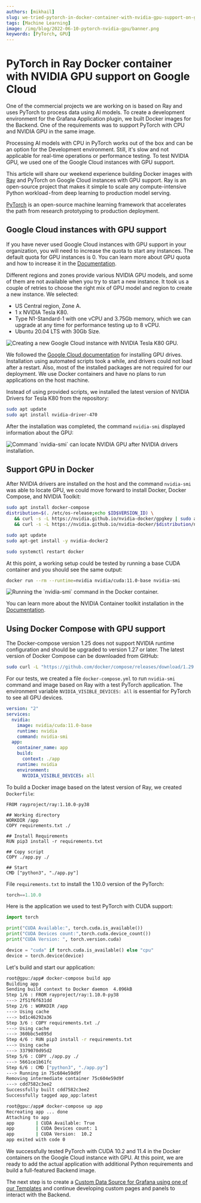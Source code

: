 ```yaml
---
authors: [mikhail]
slug: we-tried-pytorch-in-docker-container-with-nvidia-gpu-support-on-google-cloud-5e30c49d9864/
tags: [Machine Learning]
image: /img/blog/2022-06-10-pytorch-nvidia-gpu/banner.png
keywords: [PyTorch, GPU]
---
```



# PyTorch in Ray Docker container with NVIDIA GPU support on Google Cloud

One of the commercial projects we are working on is based on Ray and uses PyTorch to process data using AI models. To create a development environment for the Grafana Application plugin, we built Docker images for the Backend. One of the requirements was to support PyTorch with CPU and NVIDIA GPU in the same image.

<!--truncate-->

Processing AI models with CPU in PyTorch works out of the box and can be an option for the Development environment. Still, it's slow and not applicable for real-time operations or performance testing. To test NVIDIA GPU, we used one of the Google Cloud instances with GPU support.

This article will share our weekend experience building Docker images with [Ray](https://www.ray.io/) and PyTorch on Google Cloud instances with GPU support. Ray is an open-source project that makes it simple to scale any compute-intensive Python workload - from deep learning to production model serving.

[PyTorch](https://pytorch.org/) is an open-source machine learning framework that accelerates the path from research prototyping to production deployment.

## Google Cloud instances with GPU support

If you have never used Google Cloud instances with GPU support in your organization, you will need to increase the quota to start any instances. The default quota for GPU instances is 0. You can learn more about GPU quota and how to increase it in the [Documentation](https://cloud.google.com/compute/resource-usage#gpu_quota).

Different regions and zones provide various NVIDIA GPU models, and some of them are not available when you try to start a new instance. It took us a couple of retries to choose the right mix of GPU model and region to create a new instance. We selected:

- US Central region, Zone A.
- 1 x NVIDIA Tesla K80.
- Type N1-Standard-1 with one vCPU and 3.75Gb memory, which we can upgrade at any time for performance testing up to 8 vCPU.
- Ubuntu 20.04 LTS with 30Gb Size.

<Image
  title="Creating a new Google Cloud instance with NVIDIA Tesla K80 GPU."
  src="/img/blog/2022-06-10-pytorch-nvidia-gpu/configuration.png"
/>

We followed the [Google Cloud documentation](https://cloud.google.com/compute/docs/gpus/install-drivers-gpu#verify-windows) for installing GPU drives. Installation using automated scripts took a while, and drivers could not load after a restart. Also, most of the installed packages are not required for our deployment. We use Docker containers and have no plans to run applications on the host machine.

Instead of using provided scripts, we installed the latest version of NVIDIA Drivers for Tesla K80 from the repository:

```sh
sudo apt update
sudo apt install nvidia-driver-470
```

After the installation was completed, the command `nvidia-smi` displayed information about the GPU:

<Image
  title="Command `nvidia-smi` can locate NVIDIA GPU after NVIDIA drivers installation."
  src="/img/blog/2022-06-10-pytorch-nvidia-gpu/nvidia-smi.png"
/>

## Support GPU in Docker

After NVIDIA drivers are installed on the host and the command `nvidia-smi` was able to locate GPU, we could move forward to install Docker, Docker Compose, and NVIDIA Toolkit:

```sh
sudo apt install docker-compose
distribution=$(. /etc/os-release;echo $ID$VERSION_ID) \
   && curl -s -L https://nvidia.github.io/nvidia-docker/gpgkey | sudo apt-key add - \
   && curl -s -L https://nvidia.github.io/nvidia-docker/$distribution/nvidia-docker.list | sudo tee /etc/apt/sources.list.d/nvidia-docker.list

sudo apt update
sudo apt-get install -y nvidia-docker2

sudo systemctl restart docker
```

At this point, a working setup could be tested by running a base CUDA container and you should see the same output:

```sh
docker run --rm --runtime=nvidia nvidia/cuda:11.0-base nvidia-smi
```

<Image
  title="Running the `nvidia-smi` command in the Docker container."
  src="/img/blog/2022-06-10-pytorch-nvidia-gpu/docker.png"
/>

You can learn more about the NVIDIA Container toolkit installation in the [Documentation](https://docs.nvidia.com/datacenter/cloud-native/container-toolkit/install-guide.html).

## Using Docker Compose with GPU support

The Docker-compose version 1.25 does not support NVIDIA runtime configuration and should be upgraded to version 1.27 or later. The latest version of Docker Compose can be downloaded from GitHub:

```sh
sudo curl -L "https://github.com/docker/compose/releases/download/1.29.2/docker-compose-$(uname -s)-$(uname -m)" -o /usr/local/bin/docker-compose
```

For our tests, we created a file `docker-compose.yml` to run `nvidia-smi` command and image based on Ray with a test PyTorch application. The environment variable `NVIDIA_VISIBLE_DEVICES: all` is essential for PyTorch to see all GPU devices.

```yaml
version: "2"
services:
  nvidia:
    image: nvidia/cuda:11.0-base
    runtime: nvidia
    command: nvidia-smi
  app:
    container_name: app
    build:
      context: ./app
    runtime: nvidia
    environment:
      NVIDIA_VISIBLE_DEVICES: all
```

To build a Docker image based on the latest version of Ray, we created `Dockerfile`:

```docker
FROM rayproject/ray:1.10.0-py38

## Working directory
WORKDIR /app
COPY requirements.txt ./

## Install Requirements
RUN pip3 install -r requirements.txt

## Copy script
COPY ./app.py ./

## Start
CMD ["python3", "./app.py"]
```

File `requirements.txt` to install the 1.10.0 version of the PyTorch:

```python
torch==1.10.0
```

Here is the application we used to test PyTorch with CUDA support:

```python
import torch

print("CUDA Available:", torch.cuda.is_available())
print("CUDA Devices count:",torch.cuda.device_count())
print("CUDA Version: ", torch.version.cuda)

device = "cuda" if torch.cuda.is_available() else "cpu"
device = torch.device(device)
```

Let's build and start our application:

```sh
root@gpu:/app# docker-compose build app
Building app
Sending build context to Docker daemon  4.096kB
Step 1/6 : FROM rayproject/ray:1.10.0-py38
---> 2f51f6f631dd
Step 2/6 : WORKDIR /app
---> Using cache
---> bd1c46292a36
Step 3/6 : COPY requirements.txt ./
---> Using cache
---> 360bbc5e895d
Step 4/6 : RUN pip3 install -r requirements.txt
---> Using cache
---> 3379070d95d2
Step 5/6 : COPY ./app.py ./
---> 5661ce1b61fc
Step 6/6 : CMD ["python3", "./app.py"]
---> Running in 75c604e59d9f
Removing intermediate container 75c604e59d9f
---> cdd7582c3ee2
Successfully built cdd7582c3ee2
Successfully tagged app_app:latest

root@gpu:/app# docker-compose up app
Recreating app ... done
Attaching to app
app        | CUDA Available: True
app        | CUDA Devices count: 1
app        | CUDA Version:  10.2
app exited with code 0
```

We successfully tested PyTorch with CUDA 10.2 and 11.4 in the Docker containers on the Google Cloud instance with GPU. At this point, we are ready to add the actual application with additional Python requirements and build a full-featured Backend image.

The next step is to create a [Custom Data Source for Grafana using one of our Templates](/plugins/grafana) and continue developing custom pages and panels to interact with the Backend.

